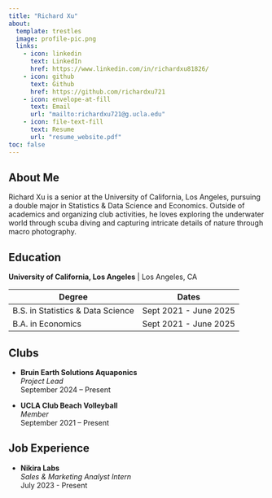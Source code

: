 ```yaml
---
title: "Richard Xu"
about:
  template: trestles
  image: profile-pic.png
  links:
    - icon: linkedin
      text: LinkedIn
      href: https://www.linkedin.com/in/richardxu81826/
    - icon: github
      text: Github
      href: https://github.com/richardxu721
    - icon: envelope-at-fill
      text: Email
      url: "mailto:richardxu721@g.ucla.edu"
    - icon: file-text-fill
      text: Resume
      url: "resume_website.pdf"
toc: false
---
```


## About Me
Richard Xu is a senior at the University of California, Los Angeles, pursuing a double major in Statistics & Data Science and Economics. Outside of academics and organizing club activities, he loves exploring the underwater world through scuba diving and capturing intricate details of nature through macro photography.

## Education

**University of California, Los Angeles** | Los Angeles, CA

| Degree                          | Dates                   |
|---------------------------------|-------------------------|
| B.S. in Statistics & Data Science | Sept 2021 - June 2025 |
| B.A. in Economics               | Sept 2021 - June 2025 |

<!-- **University of California, Los Angeles** | Los Angeles, CA   -->
<!-- - B.S. in Statistics & Data Science | Sept 2021 - June 2025   -->
<!-- - B.A. in Economics | Sept 2021 - June 2025 -->

## Clubs
- **Bruin Earth Solutions Aquaponics**  
  _Project Lead_  
  September 2024 – Present  

- **UCLA Club Beach Volleyball**  
  _Member_  
  September 2021 – Present

## Job Experience

- **Nikira Labs**   
  _Sales & Marketing Analyst Intern_    
  July 2023 - Present
